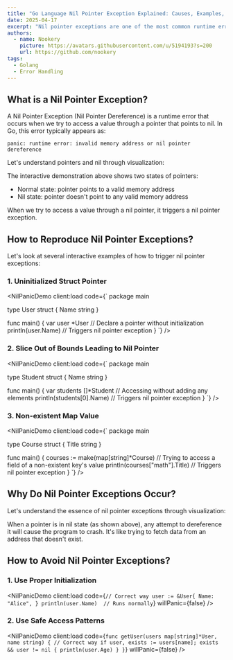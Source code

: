 ```yaml
---
title: "Go Language Nil Pointer Exception Explained: Causes, Examples, and Best Practices"
date: 2025-04-17
excerpt: "Nil pointer exceptions are one of the most common runtime errors in Go development. This article explains what nil pointer exceptions are, how to reproduce these errors, and best practices to avoid such issues."
authors:
  - name: Nookery
    picture: https://avatars.githubusercontent.com/u/5194193?s=200
    url: https://github.com/nookery
tags:
  - Golang
  - Error Handling
---
```



## What is a Nil Pointer Exception?

A Nil Pointer Exception (Nil Pointer Dereference) is a runtime error that occurs when we try to access a value through a pointer that points to nil. In Go, this error typically appears as:

```
panic: runtime error: invalid memory address or nil pointer dereference
```

Let's understand pointers and nil through visualization:

<PointerVisualizer client:load />

The interactive demonstration above shows two states of pointers:
- Normal state: pointer points to a valid memory address
- Nil state: pointer doesn't point to any valid memory address

When we try to access a value through a nil pointer, it triggers a nil pointer exception.

## How to Reproduce Nil Pointer Exceptions?

Let's look at several interactive examples of how to trigger nil pointer exceptions:

### 1. Uninitialized Struct Pointer

<NilPanicDemo
  client:load
  code={`
package main

type User struct {
    Name string
}

func main() {
    var user *User  // Declare a pointer without initialization
    println(user.Name)  // Triggers nil pointer exception
}
  `}
/>

### 2. Slice Out of Bounds Leading to Nil Pointer

<NilPanicDemo
  client:load
  code={`
package main

type Student struct {
    Name string
}

func main() {
    var students []*Student
    // Accessing without adding any elements
    println(students[0].Name)  // Triggers nil pointer exception
}
  `}
/>

### 3. Non-existent Map Value

<NilPanicDemo
  client:load
  code={`
package main

type Course struct {
    Title string
}

func main() {
    courses := make(map[string]*Course)
    // Trying to access a field of a non-existent key's value
    println(courses["math"].Title)  // Triggers nil pointer exception
}
  `}
/>

## Why Do Nil Pointer Exceptions Occur?

Let's understand the essence of nil pointer exceptions through visualization:

<PointerVisualizer client:load />

When a pointer is in nil state (as shown above), any attempt to dereference it will cause the program to crash. It's like trying to fetch data from an address that doesn't exist.

## How to Avoid Nil Pointer Exceptions?

### 1. Use Proper Initialization

<NilPanicDemo
  client:load
  code={`
// Correct way
user := &User{
    Name: "Alice",
}
println(user.Name)  // Runs normally
  `}
  willPanic={false}
/>

### 2. Use Safe Access Patterns

<NilPanicDemo
  client:load
  code={`
func getUser(users map[string]*User, name string) {
    // Correct way
    if user, exists := users[name]; exists && user != nil {
        println(user.Age)
    }
}
  `}
  willPanic={false}
/> 
